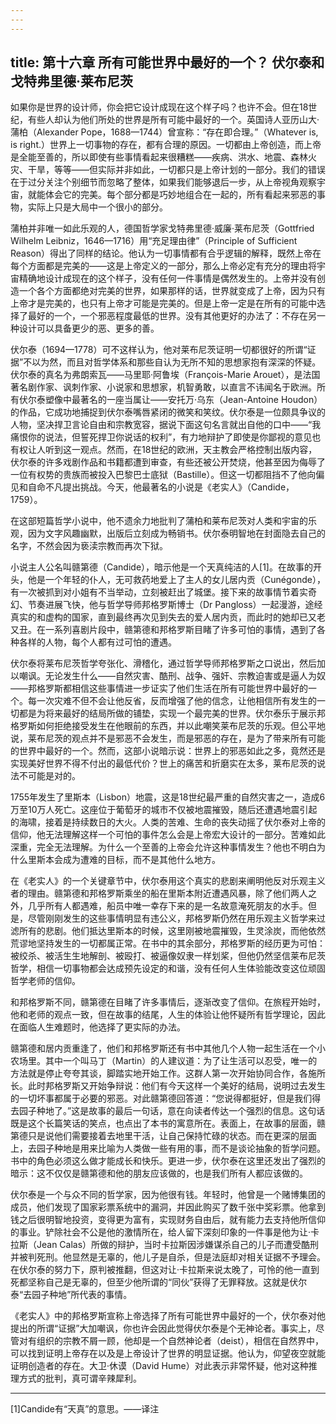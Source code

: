 ```yaml
---
---
---
```

title: 第十六章 所有可能世界中最好的一个？ 伏尔泰和戈特弗里德·莱布尼茨
---




如果你是世界的设计师，你会把它设计成现在这个样子吗？也许不会。但在18世纪，有些人却认为他们所处的世界是所有可能中最好的一个。英国诗人亚历山大·蒲柏（Alexander Pope，1688—1744）曾宣称：“存在即合理。”（Whatever is, is right.）世界上一切事物的存在，都有合理的原因。一切都由上帝创造，而上帝是全能至善的，所以即使有些事情看起来很糟糕——疾病、洪水、地震、森林火灾、干旱，等等——但实际并非如此，一切都只是上帝计划的一部分。我们的错误在于过分关注个别细节而忽略了整体，如果我们能够退后一步，从上帝视角观察宇宙，就能体会它的完美。每个部分都是巧妙地组合在一起的，所有看起来邪恶的事物，实际上只是大局中一个很小的部分。

蒲柏并非唯一如此乐观的人，德国哲学家戈特弗里德·威廉·莱布尼茨（Gottfried Wilhelm Leibniz，1646—1716）用“充足理由律”（Principle of Sufficient Reason）得出了同样的结论。他认为一切事情都有合乎逻辑的解释，既然上帝在每个方面都是完美的——这是上帝定义的一部分，那么上帝必定有充分的理由将宇宙精确地设计成现在的这个样子，没有任何一件事情是偶然发生的。上帝并没有创造一个各个方面都绝对完美的世界，如果那样的话，世界就变成了上帝，因为只有上帝才是完美的，也只有上帝才可能是完美的。但是上帝一定是在所有的可能中选择了最好的一个，一个邪恶程度最低的世界。没有其他更好的办法了：不存在另一种设计可以具备更少的恶、更多的善。

伏尔泰（1694—1778）可不这样认为，他对莱布尼茨证明一切都很好的所谓“证据”不以为然，而且对哲学体系和那些自认为无所不知的思想家抱有深深的怀疑。伏尔泰的真名为弗朗索瓦——马里耶·阿鲁埃（François-Marie Arouet），是法国著名剧作家、讽刺作家、小说家和思想家，机智勇敢，以直言不讳闻名于欧洲。所有伏尔泰塑像中最著名的一座当属让——安托万·乌东（Jean-Antoine Houdon）的作品，它成功地捕捉到伏尔泰嘴唇紧闭的微笑和笑纹。伏尔泰是一位颇具争议的人物，坚决捍卫言论自由和宗教宽容，据说下面这句名言就出自他的口中——“我痛恨你的说法，但誓死捍卫你说话的权利”，有力地辩护了即使是你鄙视的意见也有权让人听到这一观点。然而，在18世纪的欧洲，天主教会严格控制出版内容，伏尔泰的许多戏剧作品和书籍都遭到审查，有些还被公开焚烧，他甚至因为侮辱了一位有权势的贵族而被投入巴黎巴士底狱（Bastille）。但这一切都阻挡不了他向偏见和自命不凡提出挑战。今天，他最著名的小说是《老实人》（Candide，1759）。

在这部短篇哲学小说中，他不遗余力地批判了蒲柏和莱布尼茨对人类和宇宙的乐观，因为文字风趣幽默，出版后立刻成为畅销书。伏尔泰明智地在封面隐去自己的名字，不然会因为亵渎宗教而再次下狱。

小说主人公名叫赣第德（Candide），暗示他是一个天真纯洁的人[1]。在故事的开头，他是一个年轻的仆人，无可救药地爱上了主人的女儿居内贡（Cunégonde），有一次被抓到对小姐有不当举动，立刻被赶出了城堡。接下来的故事情节着实奇幻、节奏进展飞快，他与哲学导师邦格罗斯博士（Dr Pangloss）一起漫游，途经真实的和虚构的国家，直到最终再次见到失去的爱人居内贡，而此时的她却已又老又丑。在一系列喜剧片段中，赣第德和邦格罗斯目睹了许多可怕的事情，遇到了各种各样的人物，每个人都有过可怕的遭遇。

伏尔泰将莱布尼茨哲学夸张化、滑稽化，通过哲学导师邦格罗斯之口说出，然后加以嘲讽。无论发生什么——自然灾害、酷刑、战争、强奸、宗教迫害或是逼人为奴——邦格罗斯都相信这些事情进一步证实了他们生活在所有可能世界中最好的一个。每一次灾难不但不会让他反省，反而增强了他的信念，让他相信所有发生的一切都是为将来最好的结局所做的铺垫，实现一个最完美的世界。伏尔泰乐于展示邦格罗斯如何拒绝接受发生在他眼前的东西，并以此嘲笑莱布尼茨的乐观。但公平地说，莱布尼茨的观点并不是邪恶不会发生，而是邪恶的存在，是为了带来所有可能的世界中最好的一个。然而，这部小说暗示说：世界上的邪恶如此之多，竟然还是实现美好世界不得不付出的最低代价？世上的痛苦和折磨实在太多，莱布尼茨的说法不可能是对的。

1755年发生了里斯本（Lisbon）地震，这是18世纪最严重的自然灾害之一，造成6万至10万人死亡。这座位于葡萄牙的城市不仅被地震摧毁，随后还遭遇地震引起的海啸，接着是持续数日的大火。人类的苦难、生命的丧失动摇了伏尔泰对上帝的信仰，他无法理解这样一个可怕的事件怎么会是上帝宏大设计的一部分。苦难如此深重，完全无法理解。为什么一个至善的上帝会允许这种事情发生？他也不明白为什么里斯本会成为遭难的目标，而不是其他什么地方。

在《老实人》的一个关键章节中，伏尔泰用这个真实的悲剧来阐明他反对乐观主义者的理由。赣第德和邦格罗斯乘坐的船在里斯本附近遭遇风暴，除了他们两人之外，几乎所有人都遇难，船员中唯一幸存下来的是一名故意淹死朋友的水手。但是，尽管刚刚发生的这些事情明显有违公义，邦格罗斯仍然在用乐观主义哲学来过滤所有的悲剧。他们抵达里斯本的时候，这里刚被地震摧毁，生灵涂炭，而他依然荒谬地坚持发生的一切都属正常。在书中的其余部分，邦格罗斯的经历更为可怕：被绞杀、被活生生地解剖、被殴打、被逼像奴隶一样划桨，但他仍然坚信莱布尼茨哲学，相信一切事物都会达成预先设定的和谐，没有任何人生体验能改变这位顽固哲学老师的信仰。

和邦格罗斯不同，赣第德在目睹了许多事情后，逐渐改变了信仰。在旅程开始时，他和老师的观点一致，但在故事的结尾，人生的体验让他怀疑所有哲学理论，因此在面临人生难题时，他选择了更实际的办法。

赣第德和居内贡重逢了，他们和邦格罗斯还有书中其他几个人物一起生活在一个小农场里。其中一个叫马丁（Martin）的人建议道：为了让生活可以忍受，唯一的方法就是停止夸夸其谈，脚踏实地开始工作。这群人第一次开始协同合作，各施所长。此时邦格罗斯又开始争辩说：他们有今天这样一个美好的结局，说明过去发生的一切坏事都属于必要的邪恶。对此赣第德回答道：“您说得都挺好，但是我们得去园子种地了。”这是故事的最后一句话，意在向读者传达一个强烈的信息。这句话既是这个长篇笑话的笑点，也点出了本书的寓意所在。表面上，在故事的层面，赣第德只是说他们需要接着去地里干活，让自己保持忙碌的状态。而在更深的层面上，去园子种地是用来比喻为人类做一些有用的事，而不是谈论抽象的哲学问题。书中的角色必须这么做才能成长和快乐。更进一步，伏尔泰在这里还发出了强烈的暗示：这不仅仅是赣第德和他的朋友应该做的，也是我们所有人都应该做的。

伏尔泰是一个与众不同的哲学家，因为他很有钱。年轻时，他曾是一个赌博集团的成员，他们发现了国家彩票系统中的漏洞，并因此购买了数千张中奖彩票。他拿到钱之后很明智地投资，变得更为富有，实现财务自由后，就有能力去支持他所信仰的事业。铲除社会不公是他的激情所在，给人留下深刻印象的一件事是他为让·卡拉斯（Jean Calas）所做的辩护，当时卡拉斯因涉嫌谋杀自己的儿子而遭受酷刑并被判死刑。他显然是无辜的，他儿子是自杀，但是法庭却对相关证据不予理会。在伏尔泰的努力下，原判被推翻，但这对让·卡拉斯来说太晚了，可怜的他一直到死都坚称自己是无辜的，但至少他所谓的“同伙”获得了无罪释放。这就是伏尔泰“去园子种地”所代表的事情。

《老实人》中的邦格罗斯宣称上帝选择了所有可能世界中最好的一个，伏尔泰对他提出的所谓“证据”大加嘲讽，你也许会因此觉得伏尔泰是个无神论者。事实上，尽管对有组织的宗教不屑一顾，他却是一个自然神论者（deist），相信在自然界中，可以找到证明上帝存在以及是上帝设计了世界的明显证据。他认为，仰望夜空就能证明创造者的存在。大卫·休谟（David Hume）对此表示非常怀疑，他对这种推理方式的批判，真可谓辛辣犀利。



* * *



[1]Candide有“天真”的意思。——译注
